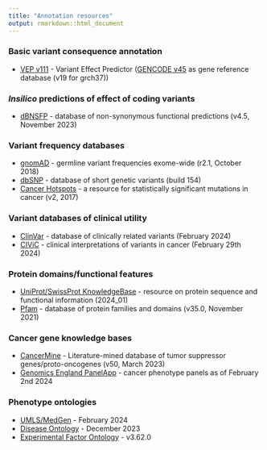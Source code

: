 ```yaml
---
title: "Annotation resources"
output: rmarkdown::html_document
---
```


### Basic variant consequence annotation
  * [VEP v111](http://www.ensembl.org/info/docs/tools/vep/index.html) - Variant Effect Predictor ([GENCODE v45](https://www.gencodegenes.org/human/) as gene reference database (v19 for grch37))

###  *Insilico* predictions of effect of coding variants
  * [dBNSFP](https://sites.google.com/site/jpopgen/dbNSFP) - database of non-synonymous functional predictions (v4.5, November 2023)

###  Variant frequency databases
  * [gnomAD](http://exac.broadinstitute.org/) - germline variant frequencies exome-wide (r2.1, October 2018)
  * [dbSNP](http://www.ncbi.nlm.nih.gov/SNP/) - database of short genetic variants (build 154)
  * [Cancer Hotspots](http://cancerhotspots.org) - a resource for statistically significant mutations in cancer (v2, 2017)

### Variant databases of clinical utility
  * [ClinVar](http://www.ncbi.nlm.nih.gov/clinvar/) - database of clinically related variants (February 2024)
  * [CIViC](https://civicdb.org) - clinical interpretations of variants in cancer (February 29th 2024)

### Protein domains/functional features
  * [UniProt/SwissProt KnowledgeBase](http://www.uniprot.org) - resource on protein sequence and functional information (2024_01)
  * [Pfam](http://pfam.xfam.org) - database of protein families and domains (v35.0, November 2021)

### Cancer gene knowledge bases
  * [CancerMine](http://bionlp.bcgsc.ca/cancermine/) - Literature-mined database of tumor suppressor genes/proto-oncogenes (v50, March 2023)
  * [Genomics England PanelApp](https://panelapp.genomicsengland.co.uk) - cancer phenotype panels as of February 2nd 2024


### Phenotype ontologies
  * [UMLS/MedGen](https://www.ncbi.nlm.nih.gov/medgen/) - February 2024
  * [Disease Ontology](https://disease-ontology.org/) - December 2023
  * [Experimental Factor Ontology](https://github.com/EBISPOT/efo) - v3.62.0

